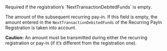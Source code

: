   

  

  
<ParamField body="DebitedFunds" type="object" >
Required if the registration’s `NextTransactionDebitedFunds` is empty.

The amount of the subsequent recurring pay-in. If this field is empty, the amount entered in the `NextTransactionDebitedFunds` of the Recurring PayIn Registration is taken into account.

**Caution:** An amount must be transmitted during either the recurring registration or pay-in (if it’s different from the registration one).

<Expandable title="properties">  
<Currency16 />  
  
<Amount1 />  
  

</Expandable> 
</ParamField>